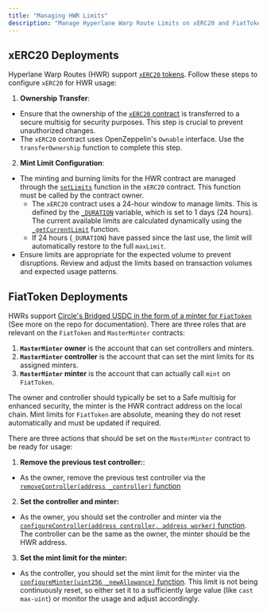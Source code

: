 ```yaml
---
title: "Managing HWR Limits"
description: "Manage Hyperlane Warp Route Limits on xERC20 and FiatToken"
---
```


## xERC20 Deployments

Hyperlane Warp Routes (HWR) support [`xERC20` tokens](https://github.com/defi-wonderland/xERC20). Follow these steps to configure `xERC20` for HWR usage:

1. **Ownership Transfer**:

- Ensure that the ownership of the [`xERC20` contract](https://github.com/defi-wonderland/xERC20/blob/main/solidity/contracts/XERC20.sol) is transferred to a secure multisig for security purposes. This step is crucial to prevent unauthorized changes.
- The `xERC20` contract uses OpenZeppelin's `Ownable` interface. Use the `transferOwnership` function to complete this step.

2. **Mint Limit Configuration**:

- The minting and burning limits for the HWR contract are managed through the [`setLimits`](https://github.com/defi-wonderland/xERC20/blob/main/solidity/contracts/XERC20.sol#L85) function in the `xERC20` contract. This function must be called by the contract owner.
  - The `xERC20` contract uses a 24-hour window to manage limits. This is defined by the [`_DURATION`](https://github.com/defi-wonderland/xERC20/blob/main/solidity/contracts/XERC20.sol#L13) variable, which is set to 1 days (24 hours). The current available limits are calculated dynamically using the [`_getCurrentLimit`](https://github.com/defi-wonderland/xERC20/blob/main/solidity/contracts/XERC20.sol#L234) function.
  - If 24 hours (`_DURATION`) have passed since the last use, the limit will automatically restore to the full `maxLimit`.
- Ensure limits are appropriate for the expected volume to prevent disruptions. Review and adjust the limits based on transaction volumes and expected usage patterns.

## FiatToken Deployments

HWRs support [Circle's Bridged USDC in the form of a minter for `FiatToken`](https://github.com/circlefin/stablecoin-evm) (See more on the repo for documentation). There are three roles that are relevant on the `FiatToken` and `MasterMinter` contracts:

1. **`MasterMinter` owner** is the account that can set controllers and minters.
2. **`MasterMinter` controller** is the account that can set the mint limits for its assigned minters.
3. **`MasterMinter` minter** is the account that can actually call `mint` on `FiatToken`.

The owner and controller should typically be set to a Safe multisig for enhanced security, the minter is the HWR contract address on the local chain. Mint limits for `FiatToken` are absolute, meaning they do not reset automatically and must be updated if required.

There are three actions that should be set on the `MasterMinter` contract to be ready for usage:

1. **Remove the previous test controller:**:

- As the owner, remove the previous test controller via the [`removeController(address _controller)` function](https://github.com/circlefin/stablecoin-evm/blob/master/contracts/minting/Controller.sol#L87C14-L87C51)

2. **Set the controller and minter:**

- As the owner, you should set the controller and minter via the [`configureController(address controller, address worker)` function](https://github.com/circlefin/stablecoin-evm/blob/master/contracts/minting/Controller.sol#L70). The controller can be the same as the owner, the minter should be the HWR address.

3. **Set the mint limit for the minter:**

- As the controller, you should set the mint limit for the minter via the [`configureMinter(uint256 _newAllowance)` function](https://github.com/circlefin/stablecoin-evm/blob/master/contracts/minting/MintController.sol#L116). This limit is not being continuously reset, so either set it to a sufficiently large value (like `cast max-uint`) or monitor the usage and adjust accordingly.
